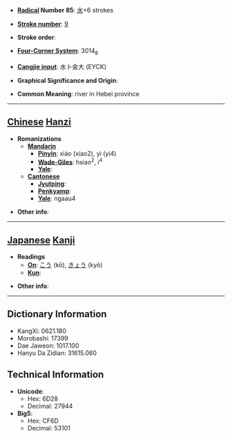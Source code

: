 * '''[[Wiktionary:Chinese radical index| Radical]] Number 85''': [[Wiktionary:Chinese radical index 水|水]]+6 strokes

* '''[[Wiktionary:Chinese total strokes index|Stroke number]]''': [[Wiktionary:Chinese total strokes index 9|9]]

* '''Stroke order''': 

* '''[[Wiktionary:Chinese four corner index|Four-Corner System]]''': 3014<sub>8</sub>

* '''[[Wiktionary:Chinese Cangjie index|Cangjie input]]''': 水卜金大 (EYCK)

* '''Graphical Significance and Origin''': 

* '''Common Meaning''': river in Hebei province

----

== [[Chinese]] [[Hanzi]] ==

* '''Romanizations'''
** '''[[Mandarin]]'''
*** '''[[Pinyin]]''': xiáo (xiao2), yì (yi4)
*** '''[[Wade-Giles]]''': hsiao<sup>2</sup>, i<sup>4</sup>
*** '''[[Yale]]''': 
** '''[[Cantonese]]'''
*** '''[[Jyutping]]''':
*** '''[[Penkyamp]]''': 
*** '''[[Yale]]''': ngaau4

* '''Other info''': 

----

== [[Japanese]] [[Kanji]] ==

* '''Readings'''
** '''[[On]]''': [[こう]] (kō), [[きょう]] (kyō)
** '''[[Kun]]''': 

* '''Other info''':  

----

== Dictionary Information ==

* KangXi: 0621.180
* Morobashi: 17399
* Dae Jaweon: 1017.100
* Hanyu Da Zidian: 31615.060

== Technical Information ==

* '''Unicode''':
** Hex: 6D28
** Decimal: 27944
* '''Big5''':
** Hex: CF6D
** Decimal: 53101